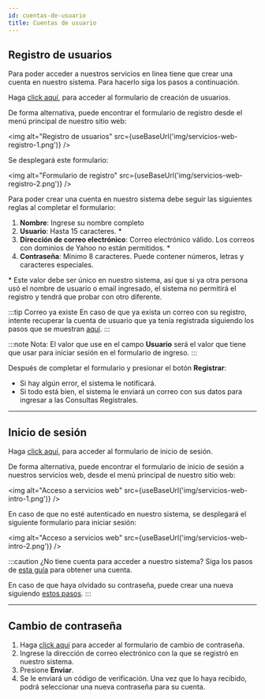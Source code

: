 ```yaml
---
id: cuentas-de-usuario
title: Cuentas de usuario
---
```



## Registro de usuarios

Para poder acceder a nuestros servicios en línea tiene que crear una cuenta en nuestro sistema. Para hacerlo siga los pasos a continuación.

Haga <a href="https://registro-publico.gob.pa/index.php?option=com_content&view=article&id=809&Itemid=741" target="_blank">click aquí</a>, para acceder al formulario de creación de usuarios.

De forma alternativa, puede encontrar el formulario de registro desde el menú principal de nuestro sitio web:

<img alt="Registro de usuarios" src={useBaseUrl('img/servicios-web-registro-1.png')} />

Se desplegará este formulario:

<img alt="Formulario de registro" src={useBaseUrl('img/servicios-web-registro-2.png')} />

Para poder crear una cuenta en nuestro sistema debe seguir las siguientes reglas al completar el formulario:

1. **Nombre**: Ingrese su nombre completo
1. **Usuario**: Hasta 15 caracteres. *
1. **Dirección de correo electrónico**: Correo electrónico válido. Los correos con dominios de Yahoo no están permitidos. *
1. **Contraseña**: Mínimo 8 caracteres. Puede contener números, letras y caracteres especiales.

\* Este valor debe ser único en nuestro sistema, así que si ya otra persona usó el nombre de usuario o email ingresado, el sistema no permitirá el registro y tendrá que probar con otro diferente.

:::tip Correo ya existe
En caso de que ya exista un correo con su registro, intente recuperar la cuenta de usuario que ya tenía registrada siguiendo los pasos que se muestran [aquí](#cambio-de-contraseña).
:::

:::note Nota:
El valor que use en el campo **Usuario** será el valor que tiene que usar para iniciar sesión en el formulario de ingreso.
:::

Después de completar el formulario y presionar el botón **Registrar**:
  - Si hay algún error, el sistema le notificará.
  - Si todo está bien, el sistema le enviará un correo con sus datos para ingresar a las Consultas Registrales.

---
## Inicio de sesión

Haga <a href="https://www.rp.gob.pa/ValidacionDigital.aspx" target="_blank">click aquí</a>, para acceder al formulario de inicio de sesión.

De forma alternativa, puede encontrar el formulario de inicio de sesión a nuestros servicios web, desde el menú principal de nuestro sitio web:

<img alt="Acceso a servicios web" src={useBaseUrl('img/servicios-web-intro-1.png')} />

En caso de que no esté autenticado en nuestro sistema, se desplegará el siguiente formulario para iniciar sesión:

<img alt="Acceso a servicios web" src={useBaseUrl('img/servicios-web-intro-2.png')} />

:::caution ¿No tiene cuenta para acceder a nuestro sistema?
Siga los pasos de [esta guía](cuentas-de-usuario) para obtener una cuenta.

En caso de que haya olvidado su contraseña, puede crear una nueva siguiendo [estos pasos](cuentas-de-usuario#cambio-de-contraseña).
:::

---
## Cambio de contraseña

1. Haga <a href="https://registro-publico.gob.pa/index.php?option=com_users&view=reset&Itemid=743" target="_blank">click aquí</a> para acceder al formulario de cambio de contraseña.
1. Ingrese la dirección de correo electrónico con la que se registró en nuestro sistema.
1. Presione **Enviar**.
1. Se le enviará un código de verificación. Una vez que lo haya recibido, podrá seleccionar una nueva contraseña para su cuenta.